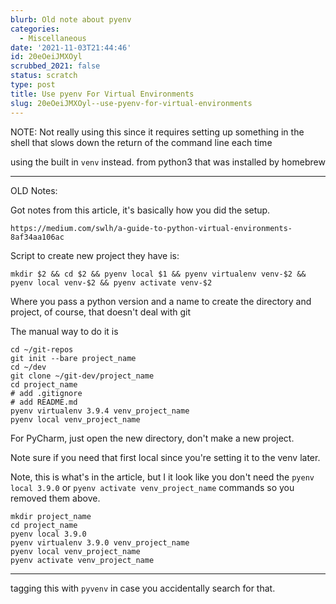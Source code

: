 ```yaml
---
blurb: Old note about pyenv
categories:
  - Miscellaneous
date: '2021-11-03T21:44:46'
id: 20eOeiJMXOyl
scrubbed_2021: false
status: scratch
type: post
title: Use pyenv For Virtual Environments
slug: 20eOeiJMXOyl--use-pyenv-for-virtual-environments
---
```


NOTE: Not really using this since it requires setting up something in the shell that slows down the return of the command line each time

using the built in `venv` instead. from python3 that was installed by homebrew



--- 

OLD Notes:

Got notes from this article, it's basically how you did the setup. 

    https://medium.com/swlh/a-guide-to-python-virtual-environments-8af34aa106ac

Script to create new project they have is:

    mkdir $2 && cd $2 && pyenv local $1 && pyenv virtualenv venv-$2 && pyenv local venv-$2 && pyenv activate venv-$2
    
Where you pass a python version and a name to create the directory and project, of course, that doesn't deal with git

The manual way to do it is


    cd ~/git-repos
    git init --bare project_name
    cd ~/dev 
    git clone ~/git-dev/project_name
    cd project_name
    # add .gitignore
    # add README.md
    pyenv virtualenv 3.9.4 venv_project_name
    pyenv local venv_project_name
    
For PyCharm, just open the new directory, don't make a new project. 


    
Note sure if you need that first local since you're setting it to the venv later. 

    
    
    
Note, this is what's in the article, but I it look like you don't need the `pyenv local 3.9.0` or `pyenv activate venv_project_name` commands so you removed them above. 

    mkdir project_name
    cd project_name
    pyenv local 3.9.0
    pyenv virtualenv 3.9.0 venv_project_name
    pyenv local venv_project_name
    pyenv activate venv_project_name

---

tagging this with `pyvenv` in case you accidentally search for that.
